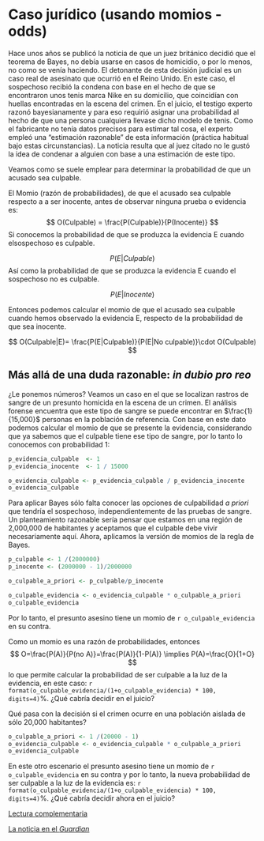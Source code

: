 # Caso jurídico (usando momios - odds)

Hace unos años se publicó la noticia de que un juez británico decidió que el teorema de Bayes, no debía usarse en casos de homicidio, o por lo menos, no como se venía haciendo. El detonante de esta decisión judicial es un caso real de asesinato que ocurrió en el Reino Unido. En este caso, el sospechoso recibió la condena con base en el hecho de que se encontraron unos tenis marca Nike en su domicilio, que coincidían con huellas encontradas en la escena del crimen. En el juicio, el testigo experto razonó bayesianamente y para eso requirió asignar una probabilidad al hecho de que una persona cualquiera llevase dicho modelo de tenis. Como el fabricante no tenía datos precisos para estimar tal cosa, el experto empleó una "estimación razonable" de esta información (práctica habitual bajo estas circunstancias). La noticia resulta que al juez citado no le gustó la idea de condenar a alguien con base a una estimación de este tipo.

Veamos como se suele emplear para determinar la probabilidad de que un acusado sea culpable.

El Momio (razón de probabilidades), de que el acusado sea culpable respecto a a ser inocente, antes de observar ninguna prueba o evidencia es:
$$
O(Culpable) = \frac{P(Culpable)}{P(Inocente)}
$$
Si conocemos la probabilidad de que se produzca la evidencia E cuando elsospechoso es culpable.

$$
P(E|Culpable)
$$
Así como la probabilidad de que se produzca la evidencia E cuando el sospechoso no es culpable.

$$
P(E|Inocente) 
$$

Entonces podemos calcular el momio de que el acusado sea culpable cuando hemos observado la evidencia E, respecto de la probabilidad de que sea inocente.

$$
O(Culpable|E)= \frac{P(E|Culpable)}{P(E|No culpable)}\cdot O(Culpable)
$$

## Más allá de una duda razonable: _in dubio pro reo_
¿Le ponemos números? Veamos un caso en el que se localizan rastros de sangre de un presunto homicida en la escena de un crimen. El análisis forense encuentra que este tipo de sangre se puede encontrar en $\frac{1}{15,000}$ personas en la población de referencia. Con base en este dato podemos calcular el momio de que se presente la evidencia, considerando que ya sabemos que el culpable tiene ese tipo de sangre, por lo tanto lo conocemos con probabilidad 1:

```r
p_evidencia_culpable  <- 1
p_evidencia_inocente  <- 1 / 15000

o_evidencia_culpable <- p_evidencia_culpable / p_evidencia_inocente
o_evidencia_culpable
```
Para aplicar Bayes sólo falta conocer las opciones de culpabilidad _a priori_ que tendría el sospechoso, independientemente de las pruebas de sangre.  Un planteamiento razonable sería pensar que estamos en una región de 2,000,000 de habitantes y aceptamos que el culpable debe vivir necesariamente aquí. Ahora, aplicamos la versión de momios de la regla de Bayes.

```r
p_culpable <- 1 /(2000000)
p_inocente <- (2000000 - 1)/2000000

o_culpable_a_priori <- p_culpable/p_inocente

o_culpable_evidencia <- o_evidencia_culpable * o_culpable_a_priori
o_culpable_evidencia

```

Por lo tanto, el presunto asesino tiene un momio de `r o_culpable_evidencia` en su contra.

Como un momio es una razón de probabilidades, entonces
$$
O=\frac{P(A)}{P(no A)}=\frac{P(A)}{1-P(A)} \implies P(A)=\frac{O}{1+O}
$$ 
lo que permite calcular la probabilidad de ser culpable a la luz de la evidencia, en este caso: `r format(o_culpable_evidencia/(1+o_culpable_evidencia) * 100, digits=4)`%. ¿Qué cabría decidir en el juicio?

Qué pasa con la decisión si el crimen ocurre en una población aislada de sólo 20,000 habitantes?

```r
o_culpable_a_priori <- 1 /(20000 - 1) 
o_evidencia_culpable <- o_evidencia_culpable * o_culpable_a_priori
o_evidencia_culpable
```
En este otro escenario el presunto asesino tiene un momio de `r o_culpable_evidencia` en su contra y por lo tanto, la nueva probabilidad de ser culpable a la luz de la evidencia es: `r format(o_culpable_evidencia/(1+o_culpable_evidencia) * 100, digits=4)`%. ¿Qué cabría decidir ahora en el juicio?


[Lectura complementaria](https://www.r-bloggers.com/bayesian-blood/)

[La noticia en el _Guardian_](https://www.theguardian.com/law/2011/oct/02/formula-justice-bayes-theorem-miscarriage)



